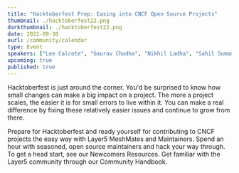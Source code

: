```yaml
---
title: "Hacktoberfest Prep: Easing into CNCF Open Source Projects"
thumbnail: ./hacktoberfest22.png
darkthumbnail: ./hacktoberfest22.png
date: 2022-09-30
eurl: /community/calendar
type: Event
speakers: ["Lee Calcote", "Gaurav Chadha", "Nikhil Ladha", "Sahil Suman", "Anita Ihuman", "Harshit Dandriyal", "Alexis Abakasanga", "Abhishek Kumar", "Ashish Tiwari"]
upcoming: true
published: true
---
```



<p>
<Link to="/programs/hacktoberfest">Hacktoberfest</Link> is just around the corner. You'd be surprised to know how small changes can make a big impact on a project. The more a project scales, the easier it is for small errors to live within it. You can make a real difference by fixing these relatively easier issues and continue to grow from there.
</p>

<p>
Prepare for Hacktoberfest and ready yourself for contributing to CNCF projects the easy way with Layer5 <Link to="/community/meshmates">MeshMates</Link> and Maintainers. Spend an hour with seasoned, open source maintainers and hack your way through. To get a head start, see our <Link to="/community/newcomers">Newcomers Resources</Link>. Get familiar with the Layer5 community through our <Link to="/community/handbook">Community Handbook</Link>.
</p>
